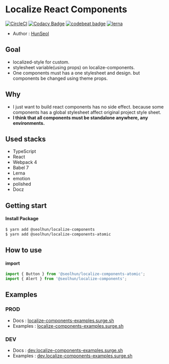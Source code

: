 # Localize React Components

[![CircleCI](https://circleci.com/gh/Seolhun/localize-components/tree/master.svg?style=svg)](https://circleci.com/gh/Seolhun/localize-components/tree/master)
[![Codacy Badge](https://api.codacy.com/project/badge/Grade/87c0d9f96fc74d94b60c0c397a6b30c6)](https://www.codacy.com/app/shun10114/localize-components?utm_source=github.com&amp;utm_medium=referral&amp;utm_content=Seolhun/localize-components&amp;utm_campaign=Badge_Grade)
[![codebeat badge](https://codebeat.co/badges/2ab413e3-946a-4719-bb75-07e76851cbba)](https://codebeat.co/projects/github-com-seolhun-localize-components-master)
[![lerna](https://img.shields.io/badge/maintained%20with-lerna-cc00ff.svg)](https://lernajs.io/)

- Author : [HunSeol](https://github.com/Seolhun/)

## Goal
- localized-style for custom.
- stylesheet variable(using props) on localize-components.
- One components must has a one stylesheet and design. but components be changed using theme props.

## Why
- I just want to build react components has no side effect. because some components has a global stylesheet affect original project style sheet.
- **I think that all components must be standalone anywhere, any environments.**

## Used stacks
- TypeScript
- React
- Webpack 4
- Babel 7
- Lerna
- emotion
- polished
- Docz

## Getting start
#### Install Package
```bash
$ yarn add @seolhun/localize-components
$ yarn add @seolhun/localize-components-atomic
```

## How to use
#### import
```js
import { Button } from '@seolhun/localize-components-atomic';
import { Alert } from '@seolhun/localize-components';
```

## Examples
### PROD
- Docs : [localize-components-examples.surge.sh](http://localize-components-docs.surge.sh/#/)
- Examples : [localize-components-examples.surge.sh](http://localize-components-examples.surge.sh/#/)

### DEV
- Docs : [dev.localize-components-examples.surge.sh](http://dev.localize-components-docs.surge.sh/#/)
- Examples : [dev.localize-components-examples.surge.sh](http://dev.localize-components-examples.surge.sh/#/)
